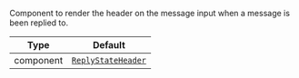 Component to render the header on the message input when a message is been replied to.

| Type      | Default                                                                |
| --------- | ---------------------------------------------------------------------- |
| component | [`ReplyStateHeader`](../../../../ui-components/reply_state_header.mdx) |
